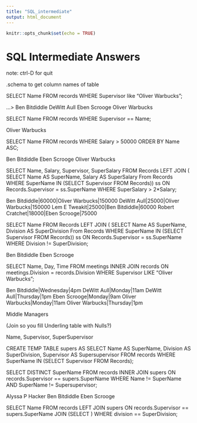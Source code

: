 ```yaml
---
title: "SQL_intermediate"
output: html_document
---
```


```r
knitr::opts_chunk$set(echo = TRUE)
```

# SQL Intermediate Answers
note: ctrl-D for quit

.schema to get column names of table



SELECT Name FROM records
WHERE Supervisor like "Oliver Warbucks";

...> Ben Bitdiddle
DeWitt Aull
Eben Scrooge
Oliver Warbucks

SELECT Name FROM records
WHERE Supervisor == Name;

Oliver Warbucks

SELECT Name FROM records
WHERE Salary > 50000
ORDER BY Name ASC;

Ben Bitdiddle
Eben Scrooge
Oliver Warbucks

SELECT Name, Salary, Supervisor, SuperSalary FROM
Records LEFT JOIN (
SELECT Name AS SuperName, Salary AS SuperSalary From Records
WHERE SuperName IN (SELECT Supervisor FROM Records)) ss 
ON Records.Supervisor = ss.SuperName
WHERE SuperSalary > 2*Salary;

Ben Bitdiddle|60000|Oliver Warbucks|150000
DeWitt Aull|25000|Oliver Warbucks|150000
Lem E Tweakit|25000|Ben Bitdiddle|60000
Robert Cratchet|18000|Eben Scrooge|75000

SELECT Name FROM
Records LEFT JOIN (
SELECT Name AS SuperName, Division AS SuperDivision From Records
WHERE SuperName IN (SELECT Supervisor FROM Records)) ss
ON Records.Supervisor = ss.SuperName
WHERE Division != SuperDivision;

Ben Bitdiddle
Eben Scrooge

SELECT Name, Day, Time FROM
meetings INNER JOIN records ON meetings.Division = records.Division
WHERE Supervisor LIKE "Oliver Warbucks";

Ben Bitdiddle|Wednesday|4pm
DeWitt Aull|Monday|11am
DeWitt Aull|Thursday|1pm
Eben Scrooge|Monday|9am
Oliver Warbucks|Monday|11am
Oliver Warbucks|Thursday|1pm

Middle Managers

(Join so you fill Underling table with Nulls?)

Name, Supervisor, SuperSupervisor

CREATE TEMP TABLE supers AS SELECT Name AS SuperName, Division AS SuperDivision, Supervisor AS Supersupervisor 
FROM records WHERE SuperName IN (SELECT Supervisor FROM Records);

SELECT DISTINCT SuperName FROM
records INNER JOIN supers ON records.Supervisor == supers.SuperName
WHERE Name != SuperName AND SuperName != Supersupervisor;

Alyssa P Hacker
Ben Bitdiddle
Eben Scrooge


SELECT Name FROM
records LEFT JOIN supers ON records.Supervisor == supers.SuperName
JOIN (SELECT )
WHERE division == SuperDivision;



